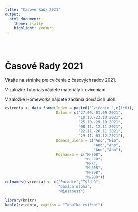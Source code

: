 ```yaml
---
title: "Casove Rady 2021"
output: 
  html_document:
    theme: flatly
    highlight: zenburn
---
```


<style type="text/css">
.title {
  display: none;
}

#getting-started img {
  margin-right: 10px;
}

</style>

<div class="row" style="padding-top: 30px;">
<div class="col-sm-6">

# **Časové Rady 2021**

Vítajte na stránke pre cvičenia z časových radov 2021.

V záložke Tutorials nájdete materiály k cvičeniam. 

V záložke Homeworks nájdete zadania domácich úloh.

```r

cvicenia <- data.frame(Index = paste0("Cvičenie ",c(1:6)),
                       Datum = c("27.09.-01.09.2021",
                                 "18.10.-22.10.2021",
                                 "25.10.-29.10.2021",
                                 "08.11.-12.11.2021",
                                 "22.11.-26.11.2021",
                                 "29.11.-03.12.2021"),
                       Domaca_uloha = c("Áno","Nie",
                                        "Áno","Áno",
                                        "Áno","Áno"),
                       Poznamka = c("M-208",
                                    "M-208",
                                    "M-X",
                                    "M-208",
                                    "M-208",
                                    "M-208"))
colnames(cvicenia) <- c("Poradie","Týždeň",
                        "Domáca úloha",
                        "Miestnosť")
```

```r
library(knitr)
kable(cvicenia, caption = "Tabuľka cvičení")
```

